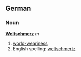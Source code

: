 ==German==
===Noun===
'''[[Welt]][[schmerz]]''' ''m''

# [[world-weariness]]
# English spelling: [[weltschmertz]]